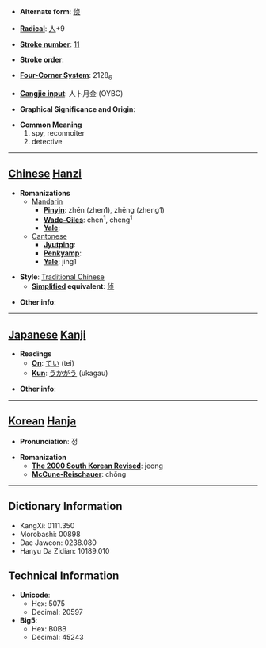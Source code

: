 * '''Alternate form''': [[侦]]

* '''[[Wiktionary:Chinese radical index| Radical]]''': [[Wiktionary:Chinese radical index 人|人]]+9

* '''[[Wiktionary:Chinese total strokes index|Stroke number]]''': [[Wiktionary:Chinese total strokes index 11|11]]

* '''Stroke order''': 

* '''[[Wiktionary:Chinese four corner index|Four-Corner System]]''': 2128<sub>6</sub>

* '''[[Wiktionary:Chinese Cangjie index|Cangjie input]]''': 人卜月金 (OYBC)

* '''Graphical Significance and Origin''': 

* '''Common Meaning'''
*#spy, reconnoiter
*# detective


----

== [[Chinese]] [[Hanzi]] ==

* '''Romanizations'''
** [[Mandarin]]
*** '''[[Pinyin]]''': zhēn (zhen1), zhēng (zheng1)
*** '''[[Wade-Giles]]''': chen<sup>1</sup>, cheng<sup>1</sup>
*** '''[[Yale]]''': 
**[[Cantonese]]
***'''[[Jyutping]]''':
***'''[[Penkyamp]]''': 
***'''[[Yale]]''': jing1

* '''Style''': [[Traditional Chinese]] 
** '''[[Simplified Chinese|Simplified]] equivalent''': [[侦]]

* '''Other info''': 

----

== [[Japanese]] [[Kanji]] ==

* '''Readings'''
** '''[[On]]''': [[てい]] (tei)
** '''[[Kun]]''': [[うかがう]] (ukagau)

* '''Other info''':  

----

== [[Korean]] [[Hanja]] ==

* '''Pronunciation''': 정

* '''Romanization'''
** '''[[The 2000 South Korean Revised Romanization|The 2000 South Korean Revised]]''': jeong
** '''[[McCune-Reischauer]]''': chŏng

----

== Dictionary Information ==

* KangXi: 0111.350
* Morobashi: 00898
* Dae Jaweon: 0238.080
* Hanyu Da Zidian: 10189.010

== Technical Information ==

* '''Unicode''':
** Hex: 5075
** Decimal: 20597
* '''Big5''':
** Hex: B0BB
** Decimal: 45243